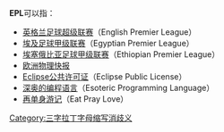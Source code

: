 '''EPL'''可以指：

* [[英格兰足球超级联赛|英格兰足球超级联赛]]（English Premier League）
* [[埃及足球甲级联赛|埃及足球甲级联赛]]（Egyptian Premier League）
* [[埃塞俄比亚足球甲级联赛|埃塞俄比亚足球甲级联赛]]（Ethiopian Premier League）
* [[欧洲物理快报|欧洲物理快报]]
* [[Eclipse公共许可证|Eclipse公共许可证]]（Eclipse Public License）
* [[深奥的编程语言|深奥的编程语言]]（Esoteric Programming Language）
* [[再单身游记|再单身游记]]（Eat Pray Love）

{{disambig}}

[[Category:三字拉丁字母缩写消歧义|Category:三字拉丁字母缩写消歧义]]